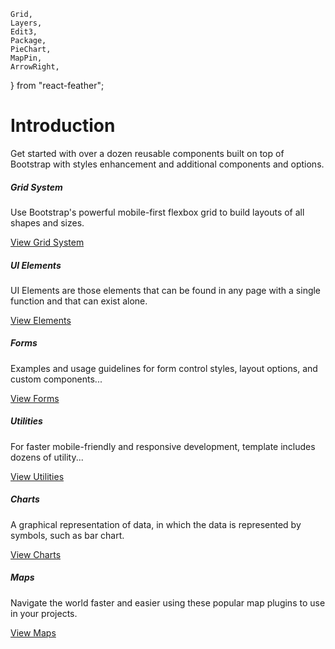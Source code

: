     Grid,
    Layers,
    Edit3,
    Package,
    PieChart,
    MapPin,
    ArrowRight,
} from "react-feather";

<Meta title="Introduction" />

# Introduction

Get started with over a dozen reusable components built on top of Bootstrap with styles enhancement and additional components and options.

<style>{`
    .container {
        padding: 0;
        max-width: 780px;
        margin-top: 30px;
    }
    .row{
        display: flex;
        flex-wrap: wrap;
        margin-right: -15px;
        margin-left: -15px;
    }
    .col-lg-6{
        flex: 0 0 100%;
        max-width: 100%;
        position: relative;
        width: 100%;
        padding-right: 15px;
        padding-left: 15px;
    }
    @media (min-width: 576px){
        .col-lg-6{
            flex: 0 0 46%;
            max-width: 46%;
        }
    }
    .panel{
        border: 1px solid rgba(72, 94, 144, 0.16);
        background-color: #fff;
        padding: 30px;
        height: 240px;
        display: flex;
        flex-direction: column;
        justify-content: flex-end;
        margin-bottom: 25px;
    }
    .panel-icon{
        margin-bottom: 25px;
    }
    .panel-title{
        color: #001737;
        margin-bottom: 20px;
        font-size: 1.09375rem;
        font-weight: 500;
        line-height: 1.25;
    }
    .panel-body{
        margin-bottom: 20px;
    }
    .panel-link{
        font-weight: 500;
        color: #0168fa;
        text-decoration: none;
        background-color: transparent;
        font-size: 14px;
        display: inline-flex;
        align-items: center;
    }
    .panel-link svg {
        padding-left: 10px;
    }

`}</style>

<div class="container">
    <div class="row">
        <div class="col-lg-6">
            <div class="panel">
                <div class="panel-icon">
                    <Grid size="50" color="#97a3b9" />
                </div>
                <h5 class="panel-title">Grid System</h5>
                <p class="panel-body">
                    Use Bootstrap's powerful mobile-first flexbox grid to build
                    layouts of all shapes and sizes.
                </p>
                <a class="panel-link" href="">
                    View Grid System <ArrowRight color="#0168fa" size="16" />
                </a>
            </div>
        </div>
        <div class="col-lg-6">
            <div class="panel">
                <div class="panel-icon">
                    <Layers size="50" color="#97a3b9" />
                </div>
                <h5 class="panel-title">UI Elements</h5>
                <p class="panel-body">
                    UI Elements are those elements that can be found in any page
                    with a single function and that can exist alone.
                </p>
                <a class="panel-link" href="">
                    View Elements <ArrowRight color="#0168fa" size="16" />
                </a>
            </div>
        </div>
        <div class="col-lg-6">
            <div class="panel">
                <div class="panel-icon">
                    <Edit3 size="50" color="#97a3b9" />
                </div>
                <h5 class="panel-title">Forms</h5>
                <p class="panel-body">
                    Examples and usage guidelines for form control styles, layout options, and custom components...
                </p>
                <a class="panel-link" href="">
                    View Forms <ArrowRight color="#0168fa" size="16" />
                </a>
            </div>
        </div>
        <div class="col-lg-6">
            <div class="panel">
                <div class="panel-icon">
                    <Package size="50" color="#97a3b9" />
                </div>
                <h5 class="panel-title">Utilities</h5>
                <p class="panel-body">
                    For faster mobile-friendly and responsive development, template includes dozens of utility...
                </p>
                <a class="panel-link" href="">
                    View Utilities <ArrowRight color="#0168fa" size="16" />
                </a>
            </div>
        </div>
        <div class="col-lg-6">
            <div class="panel">
                <div class="panel-icon">
                    <PieChart size="50" color="#97a3b9" />
                </div>
                <h5 class="panel-title">Charts</h5>
                <p class="panel-body">
                    A graphical representation of data, in which the data is represented by symbols, such as bar chart.
                </p>
                <a class="panel-link" href="">
                    View Charts <ArrowRight color="#0168fa" size="16" />
                </a>
            </div>
        </div>
        <div class="col-lg-6">
            <div class="panel">
                <div class="panel-icon">
                    <MapPin size="50" color="#97a3b9" />
                </div>
                <h5 class="panel-title">Maps</h5>
                <p class="panel-body">
                    Navigate the world faster and easier using these popular map plugins to use in your projects.
                </p>
                <a class="panel-link" href="">
                    View Maps <ArrowRight color="#0168fa" size="16" />
                </a>
            </div>
        </div>
    </div>

</div>
